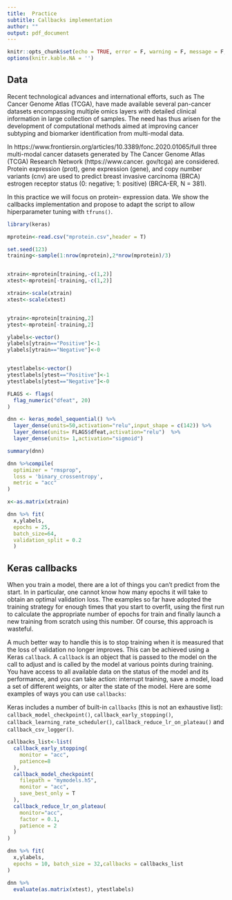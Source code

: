 ```yaml
---
title:  Practice
subtitle: Callbacks implementation
author: ""
output: pdf_document
---
```


```r
knitr::opts_chunk$set(echo = TRUE, error = F, warning = F, message = F, fig.align = "center")
options(knitr.kable.NA = '')
```


## Data

Recent technological advances and international efforts, such as The Cancer Genome
Atlas (TCGA), have made available several pan-cancer datasets encompassing multiple
omics layers with detailed clinical information in large collection of samples. The
need has thus arisen for the development of computational methods aimed at
improving cancer subtyping and biomarker identification from multi-modal data.


In https://www.frontiersin.org/articles/10.3389/fonc.2020.01065/full
three multi-modal cancer datasets generated by The Cancer
Genome Atlas (TCGA) Research Network (https://www.cancer.
gov/tcga) are considered. Protein expression (prot), gene expression (gene), and
copy number variants (cnv) are used to predict breast invasive
carcinoma (BRCA) estrogen receptor status (0: negative; 1:
positive) (BRCA-ER, N = 381).

In this practice we will focus on protein- expression data. We show the callbacks implementation and propose to adapt the script to allow hiperparameter tuning with `tfruns()`.


```r
library(keras)
```


```r
mprotein<-read.csv("mprotein.csv",header = T)
```


```r
set.seed(123)
training<-sample(1:nrow(mprotein),2*nrow(mprotein)/3)


xtrain<-mprotein[training,-c(1,2)]
xtest<-mprotein[-training,-c(1,2)]

xtrain<-scale(xtrain)
xtest<-scale(xtest)


ytrain<-mprotein[training,2]
ytest<-mprotein[-training,2]

ylabels<-vector()
ylabels[ytrain=="Positive"]<-1
ylabels[ytrain=="Negative"]<-0


ytestlabels<-vector()
ytestlabels[ytest=="Positive"]<-1
ytestlabels[ytest=="Negative"]<-0

```


```r
FLAGS <- flags(
  flag_numeric("dfeat", 20)
)

```



```r
dnn <- keras_model_sequential() %>% 
  layer_dense(units=50,activation="relu",input_shape = c(142)) %>%
  layer_dense(units= FLAGS$dfeat,activation="relu")  %>%
  layer_dense(units= 1,activation="sigmoid")

summary(dnn)

```


```r
dnn %>%compile(
  optimizer = "rmsprop",
  loss = 'binary_crossentropy',
  metric = "acc"
)
```


```r
x<-as.matrix(xtrain)
```



```r
dnn %>% fit(
  x,ylabels,
  epochs = 25,
  batch_size=64,
  validation_split = 0.2
  )
```





## Keras callbacks 

When you train a model, there are a lot of things you can't predict from the start. In
in particular, one cannot know how many epochs it will take to obtain an optimal validation loss.
The examples so far have adopted the training strategy for enough times that
you start to overfit, using the first run to calculate the appropriate number of epochs for
train and finally launch a new training from scratch using this
number. Of course, this approach is wasteful.



A much better way to handle this is to stop training when it is measured that the
loss of validation no longer improves. This can be achieved using a Keras `callback`. A
`callback` is an object that is passed to the model on the call to adjust and is called by the
model at various points during training. You have access to all available data on the
status of the model and its performance, and you can take action: interrupt training, save a
model, load a set of different weights, or alter the state of the model.
Here are some examples of ways you can use `callbacks`:
  
  
  Keras includes a number of built-in `callbacks` (this is not an exhaustive list):
  `callback_model_checkpoint()`, `callback_early_stopping()`, `callback_learning_rate_scheduler()`,
`callback_reduce_lr_on_plateau()` and `callback_csv_logger()`.



```r
callbacks_list<-list(
  callback_early_stopping(
    monitor = "acc",
    patience=8
  ),
  callback_model_checkpoint(
    filepath = "mymodels.h5",
    monitor = "acc",
    save_best_only = T
  ),
  callback_reduce_lr_on_plateau(
    monitor="acc",
    factor = 0.1,
    patience = 2
  )
)
```



```r
dnn %>% fit(
  x,ylabels, 
  epochs = 10, batch_size = 32,callbacks = callbacks_list
)
```

```r
dnn %>%
  evaluate(as.matrix(xtest), ytestlabels)
```

